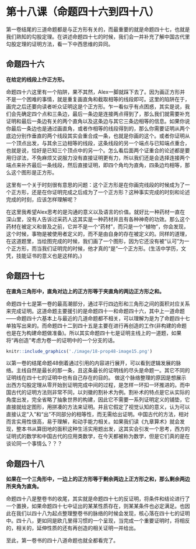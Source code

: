 # 第十八课（命题四十六到四十八）
第一卷结尾的三道命题都是与正方形有关的，而最重要的就是命题四十七，也就是我们熟知的勾股定理。在讲述命题四十七的时候，我们会一并补充了解中国古代里勾股定理的证明方法，看一下中西思维的异同。

## 命题四十六
**在给定的线段上作正方形。**

命题四十六这里有一个陷阱，果不其然，Alex一脚就踩下去了。因为画正方形并不是一个困难的事情，就是重复画直角和截取相等的线段即可。这里的陷阱在于，画完之后还要向读者听众证明这是个正方形。乍一看似乎有点困惑，其实是说，我们会先确定四个点和三条边，最后一条边是连接两点得到了，那么我们就需要补充证明和最后一条边有关的两个直角以及这条边与其它三条边相等的信息。如果你说你最后一条边也是通过画直角，或者作相等的线段得到的，那么你需要证明从两个底边分别作垂直的两个线段其实会重合成一条，也就是你画的这个。或者你证明从一个顶点出发，与其余三边相等的线段，这条线段的另一个端点与已知端点重合，也就是说，恰好是已知三个顶点中的另一个。怎么看后面两个证重合的论述都是要用归谬法，不免麻烦又说服力没有直接证明更有力，所以我们还是会选择连接两个端点来补齐最后一条线段，然后直接证明，即四个角均为直角，四条边均相等，那么这个图形是正方形。

这里有一个关于时刻很有意思的问题：这个正方形是在你画完线段的时候成为了一个正方形，还是在你证明完成之后成为了一个正方形？这种事实完成的时刻和论述完成的时刻，应该怎样理解呢？

在这里我希望Alex思考的是沟通的意义以及语言的价值。就好比一种药材一直在深山里，没有人告诉过采药人这其实是一种药材并且有各种神奇的功效。那么这个药材在被定义和普及之前，它并不是一个“药材”，而只是一个“植物”，你会发现，这个时候，事物是被使用者定义的，而不是由自身的存在被定义的。同样的道理，在这道题里，当绘图完成的时候，我们画了一个图形，因为它还没有被“认可”为一个正方形，而当我们证明完的时候，他才真的“是”一个正方形。(生活中学历，文凭，技能证书的意义也是这样的。)

## 命题四十七
**在直角三角形中，直角对边上的正方形等于夹直角的两边正方形之和。**

命题四十七是第一卷的最高潮部分，通过平行四边形和三角形之间的面积对应关系来完成证明。这道命题主要援引的是命题四十一和命题四十六，其中上一道命题——命题四十六基本上与最近的几道命题都不相关，可以理解为是为了命题四十七单独写出来的。而命题四十二到四十五是主要在进行再创造的工作(非构建的命题也是在为构建命题做准备)。所以其实命题四十七是证明主线上的一道题，如果将“再创造”考虑为卷一的证明中的一个分支的话。

```r
knitr::include_graphics('./image/18-prop48-image15.png')
```

以第一卷的结尾命题48倒着通过引用的内容进行展开，可以看到逻辑发展的脉络。主线自然是最长的那一条，且这条最长的证明线的尽头是命题一。其它不同的证明线在四十七的证明中也有自己存在的目的。
做这个脉络整理的原因是想展示出西方勾股定理从零开始到证明完成中间的过程，是怎样一环扣一环推进的。而中国古代的证明方法则非常不同，以刘徽的割补术为例。割补术的特点是它从实际的角度出发，完全省略了抽象世界的构建，因此它不需要一系列证明定义的铺垫，它直接就给定图形，用拼凑的方法来证明。并且它假定了视觉认知的意义，认为可以直接认定“入”和“出”不同部分的相等性，而无需给出证明。中国古代的方法，相对而言实用性很高，易于理解，和动手能力相关。如果我们读《九章算术》就会发现，整本书从算田地的面积这种生活实用题出发，这其实会引发一个思考，西方的证明式的数学和中国古代的应用类数学，在今天都被称为数学，但是它们真的是在谈论同一个事情么？？？

## 命题四十八
**如果在一个三角形中，一边上的正方形等于剩余两边上正方形之和，那么剩余两边所夹角为直角。**

命题四十八是整卷书的收尾，其实就是命题四十七的反证明，将条件和结论进行了一个置换，如果命题四十七中证出的某某性质存在，则某某条件也必定满足。也因此在我们以四十八为起点整理整卷书的脉络的时候会发现，核心落在四十七的证明中。四十八，更如同是欧几里得习惯的一个呈现，当完成一个重要证明时，将相反的，相关的，延伸性质的还有再创造的相关证明一并给出。

至此，第一卷书的四十八道命题也就全都看完了。
